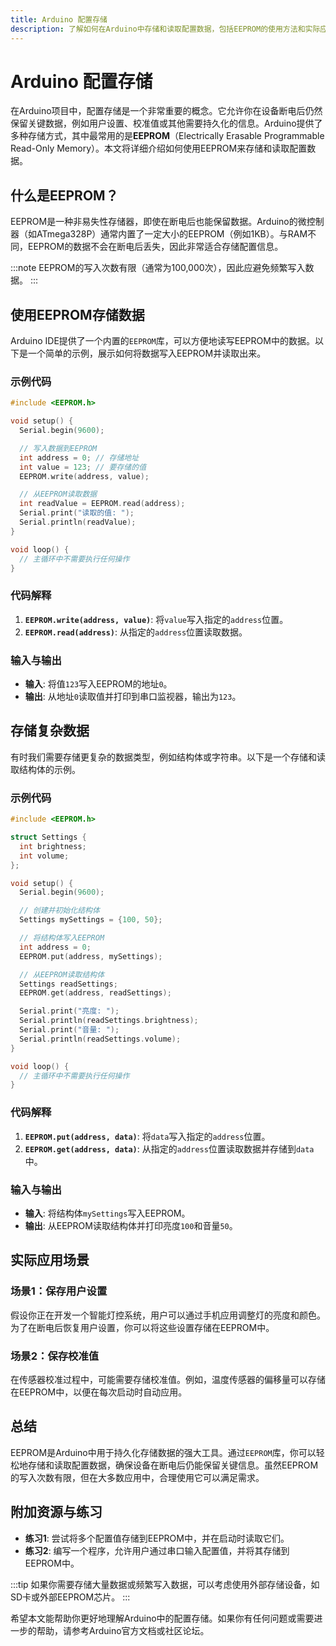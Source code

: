 ```yaml
---
title: Arduino 配置存储
description: 了解如何在Arduino中存储和读取配置数据，包括EEPROM的使用方法和实际应用场景。
---
```


# Arduino 配置存储

在Arduino项目中，配置存储是一个非常重要的概念。它允许你在设备断电后仍然保留关键数据，例如用户设置、校准值或其他需要持久化的信息。Arduino提供了多种存储方式，其中最常用的是**EEPROM**（Electrically Erasable Programmable Read-Only Memory）。本文将详细介绍如何使用EEPROM来存储和读取配置数据。

## 什么是EEPROM？

EEPROM是一种非易失性存储器，即使在断电后也能保留数据。Arduino的微控制器（如ATmega328P）通常内置了一定大小的EEPROM（例如1KB）。与RAM不同，EEPROM的数据不会在断电后丢失，因此非常适合存储配置信息。

:::note
EEPROM的写入次数有限（通常为100,000次），因此应避免频繁写入数据。
:::

## 使用EEPROM存储数据

Arduino IDE提供了一个内置的`EEPROM`库，可以方便地读写EEPROM中的数据。以下是一个简单的示例，展示如何将数据写入EEPROM并读取出来。

### 示例代码

```cpp
#include <EEPROM.h>

void setup() {
  Serial.begin(9600);

  // 写入数据到EEPROM
  int address = 0; // 存储地址
  int value = 123; // 要存储的值
  EEPROM.write(address, value);

  // 从EEPROM读取数据
  int readValue = EEPROM.read(address);
  Serial.print("读取的值: ");
  Serial.println(readValue);
}

void loop() {
  // 主循环中不需要执行任何操作
}
```

### 代码解释

1. **`EEPROM.write(address, value)`**: 将`value`写入指定的`address`位置。
2. **`EEPROM.read(address)`**: 从指定的`address`位置读取数据。

### 输入与输出

- **输入**: 将值`123`写入EEPROM的地址`0`。
- **输出**: 从地址`0`读取值并打印到串口监视器，输出为`123`。

## 存储复杂数据

有时我们需要存储更复杂的数据类型，例如结构体或字符串。以下是一个存储和读取结构体的示例。

### 示例代码

```cpp
#include <EEPROM.h>

struct Settings {
  int brightness;
  int volume;
};

void setup() {
  Serial.begin(9600);

  // 创建并初始化结构体
  Settings mySettings = {100, 50};

  // 将结构体写入EEPROM
  int address = 0;
  EEPROM.put(address, mySettings);

  // 从EEPROM读取结构体
  Settings readSettings;
  EEPROM.get(address, readSettings);

  Serial.print("亮度: ");
  Serial.println(readSettings.brightness);
  Serial.print("音量: ");
  Serial.println(readSettings.volume);
}

void loop() {
  // 主循环中不需要执行任何操作
}
```

### 代码解释

1. **`EEPROM.put(address, data)`**: 将`data`写入指定的`address`位置。
2. **`EEPROM.get(address, data)`**: 从指定的`address`位置读取数据并存储到`data`中。

### 输入与输出

- **输入**: 将结构体`mySettings`写入EEPROM。
- **输出**: 从EEPROM读取结构体并打印亮度`100`和音量`50`。

## 实际应用场景

### 场景1：保存用户设置

假设你正在开发一个智能灯控系统，用户可以通过手机应用调整灯的亮度和颜色。为了在断电后恢复用户设置，你可以将这些设置存储在EEPROM中。

### 场景2：保存校准值

在传感器校准过程中，可能需要存储校准值。例如，温度传感器的偏移量可以存储在EEPROM中，以便在每次启动时自动应用。

## 总结

EEPROM是Arduino中用于持久化存储数据的强大工具。通过`EEPROM`库，你可以轻松地存储和读取配置数据，确保设备在断电后仍能保留关键信息。虽然EEPROM的写入次数有限，但在大多数应用中，合理使用它可以满足需求。

## 附加资源与练习

- **练习1**: 尝试将多个配置值存储到EEPROM中，并在启动时读取它们。
- **练习2**: 编写一个程序，允许用户通过串口输入配置值，并将其存储到EEPROM中。

:::tip
如果你需要存储大量数据或频繁写入数据，可以考虑使用外部存储设备，如SD卡或外部EEPROM芯片。
:::

希望本文能帮助你更好地理解Arduino中的配置存储。如果你有任何问题或需要进一步的帮助，请参考Arduino官方文档或社区论坛。